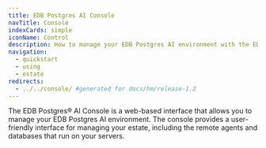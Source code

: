 ```yaml
---
title: EDB Postgres AI Console
navTitle: Console
indexCards: simple
iconName: Control
description: How to manage your EDB Postgres AI environment with the EDB Postgres AI Console, Estate and Agent.
navigation:
  - quickstart
  - using
  - estate
redirects:
  - ../../console/ #generated for docs/hm/release-1.2
---
```


The EDB Postgres® AI Console is a web-based interface that allows you to manage your EDB Postgres AI environment. The console provides a user-friendly interface for managing your estate, including the remote agents and databases that run on your servers.
